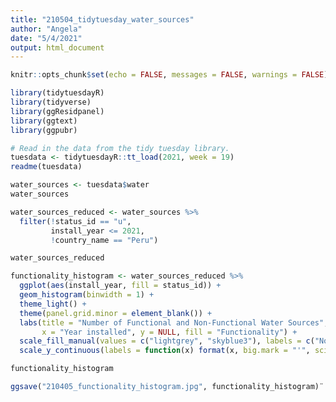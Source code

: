 ```yaml
---
title: "210504_tidytuesday_water_sources"
author: "Angela"
date: "5/4/2021"
output: html_document
---
```


```r
knitr::opts_chunk$set(echo = FALSE, messages = FALSE, warnings = FALSE)
```

```r
library(tidytuesdayR)
library(tidyverse)
library(ggResidpanel)
library(ggtext)
library(ggpubr)
```


```r
# Read in the data from the tidy tuesday library.
tuesdata <- tidytuesdayR::tt_load(2021, week = 19)
readme(tuesdata)
```



```r
water_sources <- tuesdata$water
water_sources
```


```r
water_sources_reduced <- water_sources %>%
  filter(!status_id == "u",
         install_year <= 2021,
         !country_name == "Peru")

water_sources_reduced
```


```r
functionality_histogram <- water_sources_reduced %>%
  ggplot(aes(install_year, fill = status_id)) +
  geom_histogram(binwidth = 1) +
  theme_light() +
  theme(panel.grid.minor = element_blank()) +
  labs(title = "Number of Functional and Non-Functional Water Sources",
       x = "Year installed", y = NULL, fill = "Functionality") +
  scale_fill_manual(values = c("lightgrey", "skyblue3"), labels = c("No", "Yes")) +
  scale_y_continuous(labels = function(x) format(x, big.mark = "'", scientific = FALSE))

functionality_histogram

ggsave("210405_functionality_histogram.jpg", functionality_histogram)¨
```



